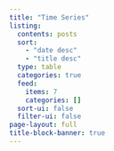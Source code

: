 ```yaml
---
title: "Time Series"
listing:
  contents: posts
  sort: 
    - "date desc"
    - "title desc"
  type: table
  categories: true
  feed:
    items: 7
    categories: []
  sort-ui: false
  filter-ui: false
page-layout: full
title-block-banner: true
---
```



